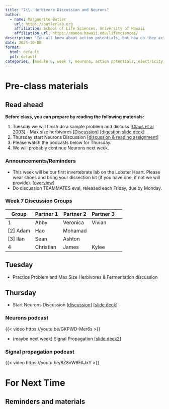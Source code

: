 ```yaml
---
title: "7\\. Herbivore Discussion and Neurons"
author:
  - name: Marguerite Butler  
    url: https://butlerlab.org
    affiliation: School of Life Sciences, University of Hawaii
    affiliation_url: https://manoa.hawaii.edu/lifesciences/
description: "You all know about action potentials, but how do they actually work? The details, and how they scale up in the biological heirarchy are so much more interesting."
date: 2024-10-08
format: 
  html: default 
  pdf: default
categories: [module 6, week 7, neurons, action potentials, electricity, signals ]
---
```


# Pre-class materials 

::: callout-note
## Read ahead

**Before class, you can prepare by reading the following materials:**

1. Tuesday we will finish do a sample problem and discuss \[[Claus et al 2003](https://drive.google.com/drive/u/1/folders/1SceuF9tz_pD9J7lUrxbZbGAgIDIIhMJI)\] - Max size herbivores \[[Discussion](../../discussions/Discussion-Week7a-sampleproblem-ClaussEtAl.pdf)\] \[[digestion slide deck](../../powerpoints/5b.DigestiveSystems.pdf)\]
2. Thursday start Neurons Discussion \[[discussion & reading assignment](../../discussions/Discussion-Week7-neurons-signal-propagation.pdf)\]
3. Please watch the podcasts below for Thursday. 
4. We will probably continue Neurons next week.
:::

### Announcements/Reminders

-  This week will be our first invertebrate lab on the Lobster Heart. Please wear shoes and bring your dissection kit (if you have one, if not we will provide). \[[overview](../../labs/Lab6-lobster-heart/Lab6.qmd)\]
-  Do discussion TEAMMATES eval, released each Friday, due by Monday.

### Week 7 Discussion Groups

| Group | Partner 1 | Partner 2 | Partner 3 |
|----|----|----|----|----|
|1| Abby |    Veronica |Vivian  |
[2] Adam |  Hao  |  Mohamad|
[3] Ilan | Sean | Ashton   |
|4| Christian | James |   Kylee  |  

## Tuesday
 
- Practice Problem and Max Size Herbivores & Fermentation discussion

## Thursday


- Start Neurons Discussion \[[discussion](../../discussions/Discussion-Week7-neurons-signal-propagation.pdf)\] \[[slide deck](../../powerpoints/6a.NeuronsRecording.pdf)\]

### Neurons podcast

{{< video https://youtu.be/GKPWD-Mer6s >}}
 

- (maybe next week) Signal Propagation \[[slide deck2](../../powerpoints/6b.Synapses.pdf)\]

### Signal propagation podcast 

{{< video https://youtu.be/8Z8vW6FAJxY >}}



# For Next Time



::: callout-note
## Reminders and materials

:::


